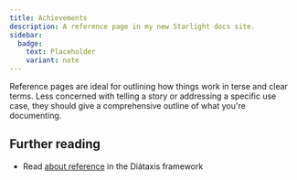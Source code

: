```yaml
---
title: Achievements
description: A reference page in my new Starlight docs site.
sidebar:
  badge:
    text: Placeholder
    variant: note
---
```


Reference pages are ideal for outlining how things work in terse and clear terms.
Less concerned with telling a story or addressing a specific use case, they should give a comprehensive outline of what you're documenting.

## Further reading

- Read [about reference](https://diataxis.fr/reference/) in the Diátaxis framework
